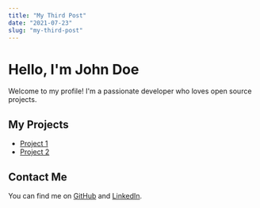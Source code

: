 ```yaml
---
title: "My Third Post"
date: "2021-07-23"
slug: "my-third-post"
---
```


# Hello, I'm John Doe

Welcome to my profile! I'm a passionate developer who loves open source projects.

## My Projects

- [Project 1](https://github.com/john-doe/project-1)
- [Project 2](https://github.com/john-doe/project-2)

## Contact Me

You can find me on [GitHub](https://github.com/john-doe) and [LinkedIn](https://www.linkedin.com/in/john-doe).

